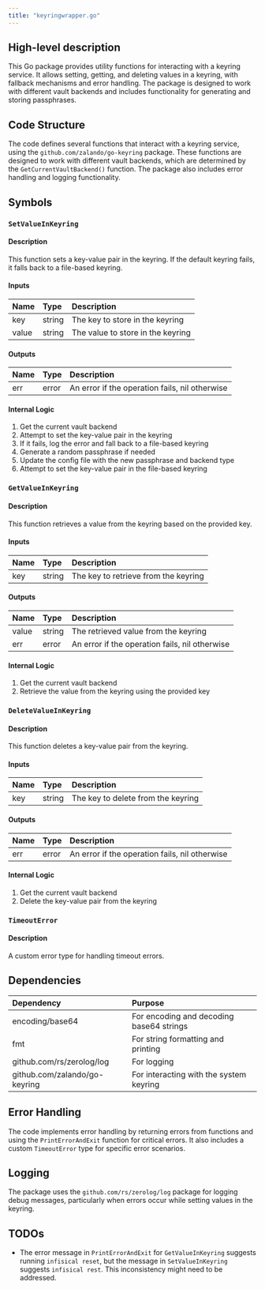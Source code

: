 ```yaml
---
title: "keyringwrapper.go"
---
```


## High-level description
This Go package provides utility functions for interacting with a keyring service. It allows setting, getting, and deleting values in a keyring, with fallback mechanisms and error handling. The package is designed to work with different vault backends and includes functionality for generating and storing passphrases.

## Code Structure
The code defines several functions that interact with a keyring service, using the `github.com/zalando/go-keyring` package. These functions are designed to work with different vault backends, which are determined by the `GetCurrentVaultBackend()` function. The package also includes error handling and logging functionality.

## Symbols

### `SetValueInKeyring`
#### Description
This function sets a key-value pair in the keyring. If the default keyring fails, it falls back to a file-based keyring.

#### Inputs
| Name  | Type   | Description                    |
|:------|:-------|:-------------------------------|
| key   | string | The key to store in the keyring |
| value | string | The value to store in the keyring |

#### Outputs
| Name | Type  | Description                                  |
|:-----|:------|:---------------------------------------------|
| err  | error | An error if the operation fails, nil otherwise |

#### Internal Logic
1. Get the current vault backend
2. Attempt to set the key-value pair in the keyring
3. If it fails, log the error and fall back to a file-based keyring
4. Generate a random passphrase if needed
5. Update the config file with the new passphrase and backend type
6. Attempt to set the key-value pair in the file-based keyring

### `GetValueInKeyring`
#### Description
This function retrieves a value from the keyring based on the provided key.

#### Inputs
| Name | Type   | Description                     |
|:-----|:-------|:--------------------------------|
| key  | string | The key to retrieve from the keyring |

#### Outputs
| Name  | Type   | Description                                  |
|:------|:-------|:---------------------------------------------|
| value | string | The retrieved value from the keyring         |
| err   | error  | An error if the operation fails, nil otherwise |

#### Internal Logic
1. Get the current vault backend
2. Retrieve the value from the keyring using the provided key

### `DeleteValueInKeyring`
#### Description
This function deletes a key-value pair from the keyring.

#### Inputs
| Name | Type   | Description                   |
|:-----|:-------|:------------------------------|
| key  | string | The key to delete from the keyring |

#### Outputs
| Name | Type  | Description                                  |
|:-----|:------|:---------------------------------------------|
| err  | error | An error if the operation fails, nil otherwise |

#### Internal Logic
1. Get the current vault backend
2. Delete the key-value pair from the keyring

### `TimeoutError`
#### Description
A custom error type for handling timeout errors.

## Dependencies
| Dependency                | Purpose                                        |
|:--------------------------|:-----------------------------------------------|
| encoding/base64           | For encoding and decoding base64 strings       |
| fmt                       | For string formatting and printing             |
| github.com/rs/zerolog/log | For logging                                    |
| github.com/zalando/go-keyring | For interacting with the system keyring    |

## Error Handling
The code implements error handling by returning errors from functions and using the `PrintErrorAndExit` function for critical errors. It also includes a custom `TimeoutError` type for specific error scenarios.

## Logging
The package uses the `github.com/rs/zerolog/log` package for logging debug messages, particularly when errors occur while setting values in the keyring.

## TODOs
- The error message in `PrintErrorAndExit` for `GetValueInKeyring` suggests running `infisical reset`, but the message in `SetValueInKeyring` suggests `infisical rest`. This inconsistency might need to be addressed.